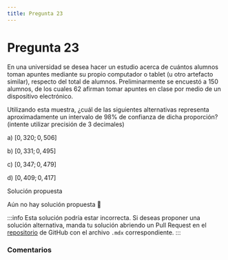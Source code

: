 ```yaml
---
title: Pregunta 23
---
```



# Pregunta 23

En una universidad se desea hacer un estudio acerca de cuántos alumnos toman apuntes mediante su propio computador o tablet (u otro artefacto similar), respecto del total de alumnos. Preliminarmente se encuestó a 150 alumnos, de los cuales 62 afirman tomar apuntes en clase por medio de un dispositivo electrónico.

Utilizando esta muestra, ¿cuál de las siguientes alternativas representa aproximadamente un intervalo de $98 \%$ de confianza de dicha proporción? (intente utilizar precisión de 3 decimales)

a) $[0,320 ; 0,506]$

b) $[0,331 ; 0,495]$

c) $[0,347 ; 0,479]$

d) $[0,409 ; 0,417]$

<MDXDetails>
<summary>Solución propuesta</summary>

Aún no hay solución propuesta 🥲

:::info 
Esta solución podría estar incorrecta. Si deseas proponer una solución alternativa, manda tu solución abriendo
un Pull Request en el [repositorio](https://github.com/crow-rojas/apuntes-fundamentals/pulls) de GitHub con el archivo
`.mdx` correspondiente. 
:::

</MDXDetails>

### Comentarios

<Disqus
  url="https://crow-rojas.github.io/apuntes-fundamentals/docs/mathematics/probability-and-statistics/exercises/2017-2/p23"
  identifier="docs/mathematics/probability-and-statistics/exercises/2017-2/p23"
  title="2017-2 Probabilidades y Estadística - Pregunta 23"
/>
